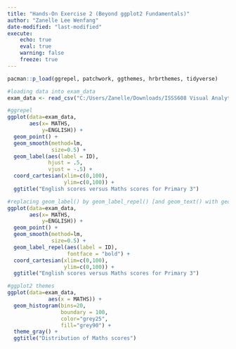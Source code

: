 ```yaml
---
title: "Hands-On Exercise 2 (Beyond ggplot2 Fundamentals)"
author: "Zanelle Lee Wenfang"
date-modified: "last-modified"
execute:
    echo: true
    eval: true
    warning: false
    freeze: true
---
```


```r
pacman::p_load(ggrepel, patchwork, ggthemes, hrbrthemes, tidyverse)

#loading data into exam_data
exam_data <- read_csv("C:/Users/Zanelle/Downloads/ISSS608 Visual Analytics/Data files/Exam_data.csv")

#ggrepel
ggplot(data=exam_data, 
       aes(x= MATHS, 
           y=ENGLISH)) +
  geom_point() +
  geom_smooth(method=lm, 
              size=0.5) +  
  geom_label(aes(label = ID), 
             hjust = .5, 
             vjust = -.5) +
  coord_cartesian(xlim=c(0,100),
                  ylim=c(0,100)) +
  ggtitle("English scores versus Maths scores for Primary 3")

#replacing geom_label() by geom_label_repel() [and geom_text() with geom_text_repel()]
ggplot(data=exam_data, 
       aes(x= MATHS, 
           y=ENGLISH)) +
  geom_point() +
  geom_smooth(method=lm, 
              size=0.5) +  
  geom_label_repel(aes(label = ID), 
                   fontface = "bold") +
  coord_cartesian(xlim=c(0,100),
                  ylim=c(0,100)) +
  ggtitle("English scores versus Maths scores for Primary 3")

#ggplot2 themes
ggplot(data=exam_data, 
             aes(x = MATHS)) +
  geom_histogram(bins=20, 
                 boundary = 100,
                 color="grey25", 
                 fill="grey90") +
  theme_gray() +
  ggtitle("Distribution of Maths scores") 
```
